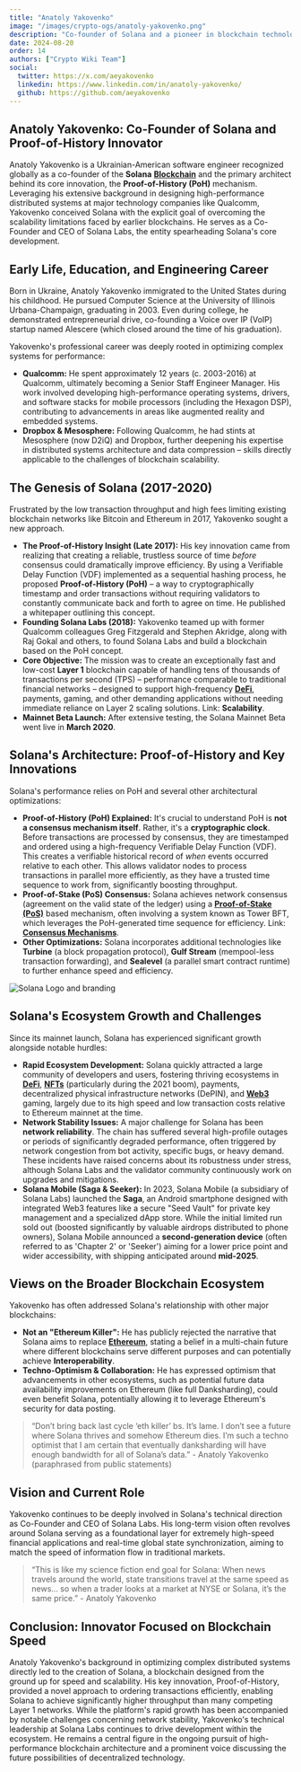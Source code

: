 ```yaml
---
title: "Anatoly Yakovenko"
image: "/images/crypto-ogs/anatoly-yakovenko.png"
description: "Co-founder of Solana and a pioneer in blockchain technology, developed one of the fastest blockchains in the world."
date: 2024-08-20
order: 14
authors: ["Crypto Wiki Team"]
social:
  twitter: https://x.com/aeyakovenko
  linkedin: https://www.linkedin.com/in/anatoly-yakovenko/
  github: https://github.com/aeyakovenko
---
```


## **Anatoly Yakovenko: Co-Founder of Solana and Proof-of-History Innovator**

Anatoly Yakovenko is a Ukrainian-American software engineer recognized globally as a co-founder of the **Solana** **[Blockchain](/posts/what-is-blockchain)** and the primary architect behind its core innovation, the **Proof-of-History (PoH)** mechanism. Leveraging his extensive background in designing high-performance distributed systems at major technology companies like Qualcomm, Yakovenko conceived Solana with the explicit goal of overcoming the scalability limitations faced by earlier blockchains. He serves as a Co-Founder and CEO of Solana Labs, the entity spearheading Solana's core development.

## **Early Life, Education, and Engineering Career**

Born in Ukraine, Anatoly Yakovenko immigrated to the United States during his childhood. He pursued Computer Science at the University of Illinois Urbana-Champaign, graduating in 2003. Even during college, he demonstrated entrepreneurial drive, co-founding a Voice over IP (VoIP) startup named Alescere (which closed around the time of his graduation).

Yakovenko's professional career was deeply rooted in optimizing complex systems for performance:

- **Qualcomm:** He spent approximately 12 years (c. 2003-2016) at Qualcomm, ultimately becoming a Senior Staff Engineer Manager. His work involved developing high-performance operating systems, drivers, and software stacks for mobile processors (including the Hexagon DSP), contributing to advancements in areas like augmented reality and embedded systems.
- **Dropbox & Mesosphere:** Following Qualcomm, he had stints at Mesosphere (now D2iQ) and Dropbox, further deepening his expertise in distributed systems architecture and data compression – skills directly applicable to the challenges of blockchain scalability.

## **The Genesis of Solana (2017-2020)**

Frustrated by the low transaction throughput and high fees limiting existing blockchain networks like Bitcoin and Ethereum in 2017, Yakovenko sought a new approach.

- **The Proof-of-History Insight (Late 2017):** His key innovation came from realizing that creating a reliable, trustless source of time _before_ consensus could dramatically improve efficiency. By using a Verifiable Delay Function (VDF) implemented as a sequential hashing process, he proposed **Proof-of-History (PoH)** – a way to cryptographically timestamp and order transactions without requiring validators to constantly communicate back and forth to agree on time. He published a whitepaper outlining this concept.
- **Founding Solana Labs (2018):** Yakovenko teamed up with former Qualcomm colleagues Greg Fitzgerald and Stephen Akridge, along with Raj Gokal and others, to found Solana Labs and build a blockchain based on the PoH concept.
- **Core Objective:** The mission was to create an exceptionally fast and low-cost **Layer 1** blockchain capable of handling tens of thousands of transactions per second (TPS) – performance comparable to traditional financial networks – designed to support high-frequency **[DeFi](/posts/what-is-defi)**, payments, gaming, and other demanding applications without needing immediate reliance on Layer 2 scaling solutions. Link: **Scalability**.
- **Mainnet Beta Launch:** After extensive testing, the Solana Mainnet Beta went live in **March 2020**.

## **Solana's Architecture: Proof-of-History and Key Innovations**

Solana's performance relies on PoH and several other architectural optimizations:

- **Proof-of-History (PoH) Explained:** It's crucial to understand PoH is **not a consensus mechanism itself**. Rather, it's a **cryptographic clock**. Before transactions are processed by consensus, they are timestamped and ordered using a high-frequency Verifiable Delay Function (VDF). This creates a verifiable historical record of _when_ events occurred relative to each other. This allows validator nodes to process transactions in parallel more efficiently, as they have a trusted time sequence to work from, significantly boosting throughput.
- **Proof-of-Stake (PoS) Consensus:** Solana achieves network consensus (agreement on the valid state of the ledger) using a **[Proof-of-Stake (PoS)](/posts/crypto-staking)** based mechanism, often involving a system known as Tower BFT, which leverages the PoH-generated time sequence for efficiency. Link: **[Consensus Mechanisms](/posts/common-crypto-terms)**.
- **Other Optimizations:** Solana incorporates additional technologies like **Turbine** (a block propagation protocol), **Gulf Stream** (mempool-less transaction forwarding), and **Sealevel** (a parallel smart contract runtime) to further enhance speed and efficiency.

![Solana Logo and branding](/images/posts/solana.jpeg)

## **Solana's Ecosystem Growth and Challenges**

Since its mainnet launch, Solana has experienced significant growth alongside notable hurdles:

- **Rapid Ecosystem Development:** Solana quickly attracted a large community of developers and users, fostering thriving ecosystems in **[DeFi](/posts/what-is-defi)**, **[NFTs](/posts/are-nfts-dead)** (particularly during the 2021 boom), payments, decentralized physical infrastructure networks (DePIN), and **[Web3](/posts/what-is-web3)** gaming, largely due to its high speed and low transaction costs relative to Ethereum mainnet at the time.
- **Network Stability Issues:** A major challenge for Solana has been **network reliability**. The chain has suffered several high-profile outages or periods of significantly degraded performance, often triggered by network congestion from bot activity, specific bugs, or heavy demand. These incidents have raised concerns about its robustness under stress, although Solana Labs and the validator community continuously work on upgrades and mitigations.
- **Solana Mobile (Saga & Seeker):** In 2023, Solana Mobile (a subsidiary of Solana Labs) launched the **Saga**, an Android smartphone designed with integrated Web3 features like a secure "Seed Vault" for private key management and a specialized dApp store. While the initial limited run sold out (boosted significantly by valuable airdrops distributed to phone owners), Solana Mobile announced a **second-generation device** (often referred to as 'Chapter 2' or 'Seeker') aiming for a lower price point and wider accessibility, with shipping anticipated around **mid-2025**.

## **Views on the Broader Blockchain Ecosystem**

Yakovenko has often addressed Solana's relationship with other major blockchains:

- **Not an "Ethereum Killer":** He has publicly rejected the narrative that Solana aims to replace **[Ethereum](/posts/what-is-ethereum)**, stating a belief in a multi-chain future where different blockchains serve different purposes and can potentially achieve **Interoperability**.
- **Techno-Optimism & Collaboration:** He has expressed optimism that advancements in other ecosystems, such as potential future data availability improvements on Ethereum (like full Danksharding), could even benefit Solana, potentially allowing it to leverage Ethereum's security for data posting.

> “Don’t bring back last cycle ‘eth killer’ bs. It’s lame. I don’t see a future where Solana thrives and somehow Ethereum dies. I’m such a techno optimist that I am certain that eventually danksharding will have enough bandwidth for all of Solana’s data.” - Anatoly Yakovenko (paraphrased from public statements)

## **Vision and Current Role**

Yakovenko continues to be deeply involved in Solana's technical direction as Co-Founder and CEO of Solana Labs. His long-term vision often revolves around Solana serving as a foundational layer for extremely high-speed financial applications and real-time global state synchronization, aiming to match the speed of information flow in traditional markets.

> “This is like my science fiction end goal for Solana: When news travels around the world, state transitions travel at the same speed as news... so when a trader looks at a market at NYSE or Solana, it’s the same price.” - Anatoly Yakovenko

## **Conclusion: Innovator Focused on Blockchain Speed**

Anatoly Yakovenko's background in optimizing complex distributed systems directly led to the creation of Solana, a blockchain designed from the ground up for speed and scalability. His key innovation, Proof-of-History, provided a novel approach to ordering transactions efficiently, enabling Solana to achieve significantly higher throughput than many competing Layer 1 networks. While the platform's rapid growth has been accompanied by notable challenges concerning network stability, Yakovenko's technical leadership at Solana Labs continues to drive development within the ecosystem. He remains a central figure in the ongoing pursuit of high-performance blockchain architecture and a prominent voice discussing the future possibilities of decentralized technology.
